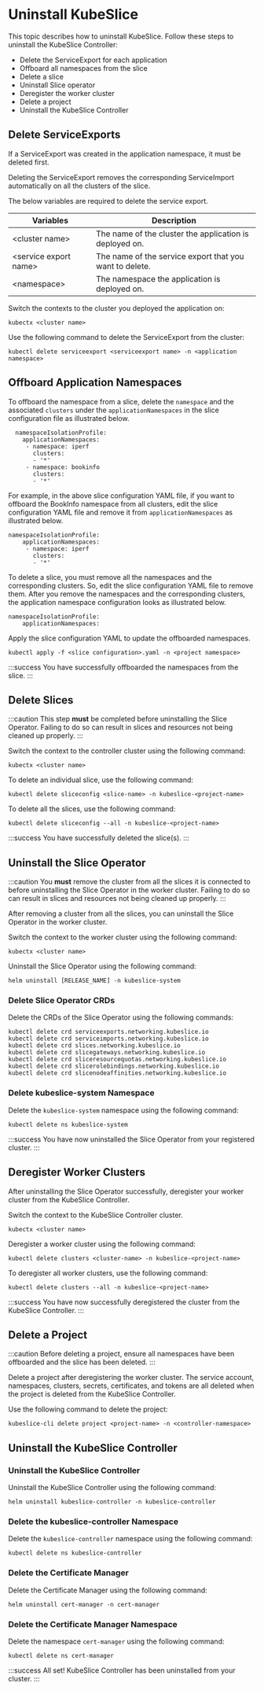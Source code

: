 # Uninstall KubeSlice
This topic describes how to uninstall KubeSlice. Follow these steps to uninstall the KubeSlice Controller:

- Delete the ServiceExport for each application
- Offboard all namespaces from the slice
- Delete a slice
- Uninstall Slice operator
- Deregister the worker cluster
- Delete a project
- Uninstall the KubeSlice Controller

## Delete ServiceExports
If a ServiceExport was created in the application namespace, it must be deleted first.

Deleting the ServiceExport removes the corresponding ServiceImport automatically on all the clusters of the slice.

The below variables are required to delete the service export.

| Variables | Description |
|-------------------------|--------------------------------------------------------- 
| <cluster name\> | The name of the cluster the application is deployed on.
| <service export name\> | The name of the service export that you want to delete.
| <namespace\> | The namespace the application is deployed on.

Switch the contexts to the cluster you deployed the application on:

```
kubectx <cluster name>
```

Use the following command to delete the ServiceExport from the cluster:

``` 
kubectl delete serviceexport <serviceexport name> -n <application namespace>
```
## Offboard Application Namespaces
To offboard the namespace from a slice, delete the `namespace` and the associated 
`clusters` under the `applicationNamespaces` in the slice configuration file as 
illustrated below.

``` 
  namespaceIsolationProfile:
    applicationNamespaces:
     - namespace: iperf
       clusters:
       - '*'
     - namespace: bookinfo
       clusters:
       - '*'
```

For example, in the above slice configuration YAML file, if you want to offboard the 
BookInfo namespace from all clusters, edit the slice configuration YAML file and remove it 
from `applicationNamespaces` as illustrated below.

```
namespaceIsolationProfile:
    applicationNamespaces:
     - namespace: iperf
       clusters:
       - '*'
```

To delete a slice, you must remove all the namespaces and the corresponding clusters. So, 
edit the slice configuration YAML file to remove them. After you remove the namespaces 
and the corresponding clusters, the application namespace configuration looks as 
illustrated below.

``` 
namespaceIsolationProfile:
    applicationNamespaces:
```

Apply the slice configuration YAML to update the offboarded namespaces.

``` 
kubectl apply -f <slice configuration>.yaml -n <project namespace>
```

:::success
You have successfully offboarded the namespaces from the slice.
:::

## Delete Slices

:::caution
This step **must** be completed before uninstalling the Slice Operator. Failing to do so 
can result in slices and resources not being cleaned up properly.
:::

Switch the context to the controller cluster using the following command:

```
kubectx <cluster name>
```

To delete an individual slice, use the following command:

```
kubectl delete sliceconfig <slice-name> -n kubeslice-<project-name>
```

To delete all the slices, use the following command:

``` 
kubectl delete sliceconfig --all -n kubeslice-<project-name>
```

:::success
You have successfully deleted the slice(s).
:::

## Uninstall the Slice Operator
:::caution
You **must** remove the cluster from all the slices it is connected to before uninstalling the 
Slice Operator in the worker cluster. Failing to do so can result in slices and 
resources not being cleaned up properly.
:::

After removing a cluster from all the slices, you can uninstall the Slice Operator 
in the worker cluster.

Switch the context to the worker cluster using the following command:

``` 
kubectx <cluster name>
```

Uninstall the Slice Operator using the following command:

```
helm uninstall [RELEASE_NAME] -n kubeslice-system
```

### Delete Slice Operator CRDs
Delete the CRDs of the Slice Operator using the following commands:

``` 
kubectl delete crd serviceexports.networking.kubeslice.io
kubectl delete crd serviceimports.networking.kubeslice.io
kubectl delete crd slices.networking.kubeslice.io
kubectl delete crd slicegateways.networking.kubeslice.io
kubectl delete crd sliceresourcequotas.networking.kubeslice.io
kubectl delete crd slicerolebindings.networking.kubeslice.io
kubectl delete crd slicenodeaffinities.networking.kubeslice.io
```
### Delete kubeslice-system Namespace
Delete the `kubeslice-system` namespace using the following command:

``` 
kubectl delete ns kubeslice-system
```
:::success
You have now uninstalled the Slice Operator from your registered cluster.
:::

## Deregister Worker Clusters
After uninstalling the Slice Operator successfully, deregister your worker cluster from 
the KubeSlice Controller.

Switch the context to the KubeSlice Controller cluster.

```
kubectx <cluster name>
```

Deregister a worker cluster using the following command:

``` 
kubectl delete clusters <cluster-name> -n kubeslice-<project-name>
```

To deregister all worker clusters, use the following command:

```
kubectl delete clusters --all -n kubeslice-<project-name>
```

:::success
You have now successfully deregistered the cluster from the KubeSlice Controller.
:::

## Delete a Project

:::caution
Before deleting a project, ensure all namespaces have been offboarded and the slice has been deleted.
:::

Delete a project after deregistering the worker cluster. The service account, namespaces, clusters, secrets, certificates, and tokens 
are all deleted when the project is deleted from the KubeSlice Controller.
   
Use the following command to delete the project:

```
kubeslice-cli delete project <project-name> -n <controller-namespace>
```

## Uninstall the KubeSlice Controller

### Uninstall the KubeSlice Controller

Uninstall the KubeSlice Controller using the following command:

``` 
helm uninstall kubeslice-controller -n kubeslice-controller
```
### Delete the kubeslice-controller Namespace

Delete the `kubeslice-controller` namespace using the following command:

```
kubectl delete ns kubeslice-controller
```
### Delete the Certificate Manager
Delete the Certificate Manager using the following command:

``` 
helm uninstall cert-manager -n cert-manager
```
### Delete the Certificate Manager Namespace

Delete the namespace `cert-manager` using the following command:

```
kubectl delete ns cert-manager
```

:::success
All set! KubeSlice Controller has been uninstalled from your cluster.
:::